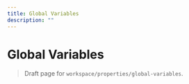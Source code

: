 ```yaml
---
title: Global Variables
description: ""
---
```


# Global Variables

> Draft page for `workspace/properties/global-variables`.

<!-- Add content here -->
